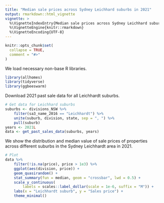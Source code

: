 ```yaml
---
title: "Median sale prices across Sydney Leichhard suburbs in 2021"
output: rmarkdown::html_vignette
vignette: >
  %\VignetteIndexEntry{Median sale prices across Sydney Leichhard suburbs in 2021}
  %\VignetteEngine{knitr::rmarkdown}
  %\VignetteEncoding{UTF-8}
---
```


```r
knitr::opts_chunk$set(
  collapse = TRUE,
  comment = "#>"
)
```

We load necessary non-base R libraries.

```r
library(allhomes)
library(tidyverse)
library(ggbeeswarm)
```

Download 2021 past sale data for all Leichhardt suburbs.

```r
# Get data for Leichhard suburbs
suburbs <- divisions_NSW %>%
    filter(sa3_name_2016 == "Leichhardt") %>%
    unite(suburb, division, state, sep = ", ") %>%
    pull(suburb)
years <- 2021L
data <- get_past_sales_data(suburbs, years)
```

We show the distribution and median value of sale prices of properties across different suburbs in the Sydney Leichhardt area in 2021.

```r
# Plot
data %>%
    filter(!is.na(price), price > 1e3) %>%
    ggplot(aes(division, price)) +
    geom_quasirandom() +
    stat_summary(fun = median, geom = "crossbar", lwd = 0.5) +
    scale_y_continuous(
        labels = scales::label_dollar(scale = 1e-6, suffix = "M")) +
    labs(x = "Leichhardt suburb", y = "Sales price") +
    theme_minimal()
```
